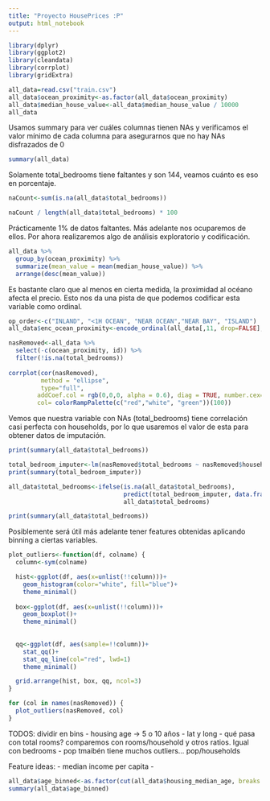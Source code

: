 ```yaml
---
title: "Proyecto HousePrices :P"
output: html_notebook
---
```


```r
library(dplyr)
library(ggplot2)
library(cleandata)
library(corrplot)
library(gridExtra)

```

```r
all_data=read.csv("train.csv")
all_data$ocean_proximity<-as.factor(all_data$ocean_proximity)
all_data$median_house_value<-all_data$median_house_value / 10000
all_data
```

Usamos summary para ver cuáles columnas tienen NAs y verificamos el valor mínimo de cada columna para asegurarnos que no hay NAs disfrazados de 0

```r
summary(all_data)
```

Solamente total_bedrooms tiene faltantes y son 144, veamos cuánto es eso en porcentaje.

```r
naCount<-sum(is.na(all_data$total_bedrooms))

naCount / length(all_data$total_bedrooms) * 100
```

Prácticamente 1% de datos faltantes. Más adelante nos ocuparemos de ellos. Por ahora realizaremos algo de análisis exploratorio y codificación.

```r
all_data %>% 
  group_by(ocean_proximity) %>%
  summarize(mean_value = mean(median_house_value)) %>%
  arrange(desc(mean_value))
```

Es bastante claro que al menos en cierta medida, la proximidad al océano afecta el precio. Esto nos da una pista de que podemos codificar esta variable como ordinal.

```r
op_order<-c("INLAND", "<1H OCEAN", "NEAR OCEAN","NEAR BAY", "ISLAND")
all_data$enc_ocean_proximity<-encode_ordinal(all_data[,11, drop=FALSE], order=op_order, out.int=T)
```

```r
nasRemoved<-all_data %>% 
  select(-c(ocean_proximity, id)) %>%
  filter(!is.na(total_bedrooms))
         
corrplot(cor(nasRemoved), 
         method = "ellipse", 
         type="full",
        addCoef.col = rgb(0,0,0, alpha = 0.6), diag = TRUE, number.cex=0.77, 
        col= colorRampPalette(c("red","white", "green"))(100))
```

Vemos que nuestra variable con NAs (total_bedrooms) tiene correlación casi perfecta con households, por lo que usaremos el valor de esta para obtener datos de imputación. 
```r
print(summary(all_data$total_bedrooms))

total_bedroom_imputer<-lm(nasRemoved$total_bedrooms ~ nasRemoved$households)
print(summary(total_bedroom_imputer))

all_data$total_bedrooms<-ifelse(is.na(all_data$total_bedrooms), 
                                predict(total_bedroom_imputer, data.frame(all_data$households)), 
                                all_data$total_bedrooms)

print(summary(all_data$total_bedrooms))
```



Posiblemente será útil más adelante tener features obtenidas aplicando binning a ciertas variables.

```r
plot_outliers<-function(df, colname) {
  column<-sym(colname)

  hist<-ggplot(df, aes(x=unlist(!!column)))+
    geom_histogram(color="white", fill="blue")+
    theme_minimal()
  
  box<-ggplot(df, aes(x=unlist(!!column)))+
    geom_boxplot()+
    theme_minimal()
  
  
  qq<-ggplot(df, aes(sample=!!column))+
    stat_qq()+
    stat_qq_line(col="red", lwd=1)
    theme_minimal()

  grid.arrange(hist, box, qq, ncol=3)
}

for (col in names(nasRemoved)) {
  plot_outliers(nasRemoved, col)
}

```
TODOS: dividir en bins
- housing age -> 5 o 10 años
- lat y long
- qué pasa con total rooms? comparemos con rooms/household y otros ratios. Igual con bedrooms
- pop tmaibén tiene muchos outliers... pop/households

Feature ideas:
- median income per capita
- 

```r

all_data$age_binned<-as.factor(cut(all_data$housing_median_age, breaks = c(0, 5, 10, 15, 20, 25, 30, 35, 40, 45, 50, 55), labels = F))
summary(all_data$age_binned)
```

